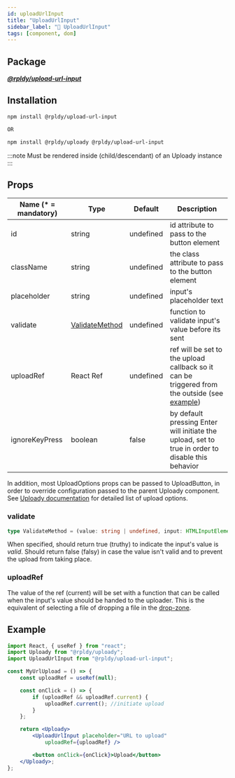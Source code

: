 ```yaml
---
id: uploadUrlInput
title: "UploadUrlInput"
sidebar_label: "🧩 UploadUrlInput"
tags: [component, dom]
---
```


## Package

**_[@rpldy/upload-url-input](../../packages/rpldy-upload-url-input)_**

## Installation

```bash npm2yarn
npm install @rpldy/upload-url-input

OR

npm install @rpldy/uploady @rpldy/upload-url-input
```

:::note
Must be rendered inside (child/descendant) of an Uploady instance
:::

## Props

| Name (* = mandatory) | Type          | Default       | Description
| --------------       | ------------- | ------------- | -------------
| id             | string   | undefined | id attribute to pass to the button element
| className      | string   | undefined | the class attribute to pass to the button element
| placeholder    | string    | undefined | input's placeholder text
| validate       | [ValidateMethod](#validate) | undefined | function to validate input's value before its sent
| uploadRef     | React Ref   | undefined | ref will be set to the upload callback so it can be triggered from the outside (see [example](#example))
| ignoreKeyPress   | boolean | false | by default pressing Enter will initiate the upload, set to true in order to disable this behavior

In addition, most UploadOptions props can be passed to UploadButton, in order to override configuration passed to the parent Uploady component.
See [Uploady documentation](../api/providers/uploady#props) for detailed list of upload options.

### validate

```typescript
type ValidateMethod = (value: string | undefined, input: HTMLInputElement | undefined) => boolean;
```

When specified, should return true (truthy) to indicate the input's value is _valid_.
Should return false (falsy) in case the value isn't valid and to prevent the upload from taking place.


### uploadRef

The value of the ref (current) will be set with a function that can be called when the input's value should be handed to the uploader.
This is the equivalent of selecting a file of dropping a file in the [drop-zone](uploadDropZone).

## Example

```jsx
import React, { useRef } from "react";
import Uploady from "@rpldy/uploady";
import UploadUrlInput from "@rpldy/upload-url-input";

const MyUrlUpload = () => {
    const uploadRef = useRef(null);

    const onClick = () => {
        if (uploadRef && uploadRef.current) {
            uploadRef.current(); //initiate upload
        }
    };

    return <Uploady>
        <UploadUrlInput placeholder="URL to upload"
            uploadRef={uploadRef} />

        <button onClick={onClick}>Upload</button>
    </Uploady>;
};
```
